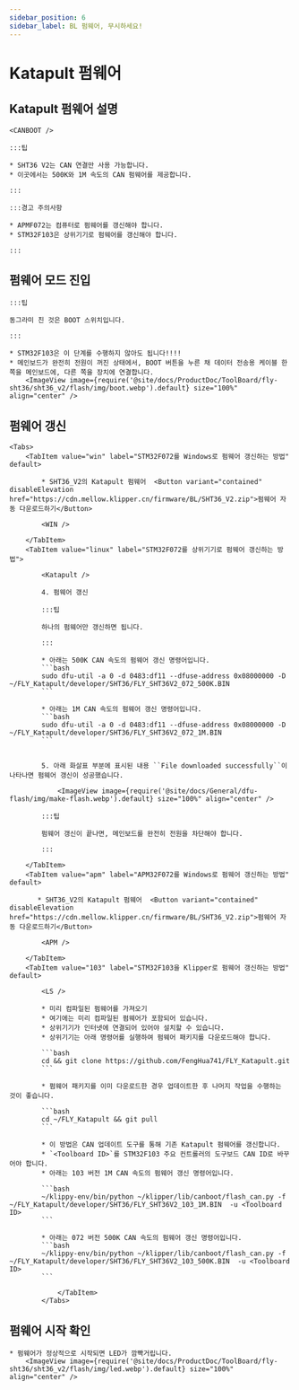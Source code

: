 ```yaml
---
sidebar_position: 6
sidebar_label: BL 펌웨어, 무시하세요!
---
```




# Katapult 펌웨어

## Katapult 펌웨어 설명

    <CANBOOT />

    :::팁

    * SHT36 V2는 CAN 연결만 사용 가능합니다.
    * 이곳에서는 500K와 1M 속도의 CAN 펌웨어를 제공합니다.

    :::

    :::경고 주의사항

    * APMF072는 컴퓨터로 펌웨어를 갱신해야 합니다.
    * STM32F103은 상위기기로 펌웨어를 갱신해야 합니다.

    :::


## 펌웨어 모드 진입

    :::팁

    동그라미 친 것은 BOOT 스위치입니다.

    :::

    * STM32F103은 이 단계를 수행하지 않아도 됩니다!!!!
    * 메인보드가 완전히 전원이 꺼진 상태에서, BOOT 버튼을 누른 채 데이터 전송용 케이블 한쪽을 메인보드에, 다른 쪽을 장치에 연결합니다.
        <ImageView image={require('@site/docs/ProductDoc/ToolBoard/fly-sht36/sht36_v2/flash/img/boot.webp').default} size="100%" align="center" />

## 펌웨어 갱신
    <Tabs>
        <TabItem value="win" label="STM32F072를 Windows로 펌웨어 갱신하는 방법" default>

            * SHT36_V2의 Katapult 펌웨어  <Button variant="contained" disableElevation href="https://cdn.mellow.klipper.cn/firmware/BL/SHT36_V2.zip">펌웨어 자동 다운로드하기</Button>

            <WIN />

        </TabItem>
        <TabItem value="linux" label="STM32F072를 상위기기로 펌웨어 갱신하는 방법">
            
            <Katapult />

            4. 펌웨어 갱신

            :::팁

            하나의 펌웨어만 갱신하면 됩니다.

            :::

            * 아래는 500K CAN 속도의 펌웨어 갱신 명령어입니다.
            ```bash
            sudo dfu-util -a 0 -d 0483:df11 --dfuse-address 0x08000000 -D ~/FLY_Katapult/developer/SHT36/FLY_SHT36V2_072_500K.BIN
            ```
                       
            * 아래는 1M CAN 속도의 펌웨어 갱신 명령어입니다.
            ```bash
            sudo dfu-util -a 0 -d 0483:df11 --dfuse-address 0x08000000 -D ~/FLY_Katapult/developer/SHT36/FLY_SHT36V2_072_1M.BIN
            ```


            5. 아래 화살표 부분에 표시된 내용 ``File downloaded successfully``이 나타나면 펌웨어 갱신이 성공했습니다.

                <ImageView image={require('@site/docs/General/dfu-flash/img/make-flash.webp').default} size="100%" align="center" />

            :::팁

            펌웨어 갱신이 끝나면, 메인보드를 완전히 전원을 차단해야 합니다.

            :::

        </TabItem>
        <TabItem value="apm" label="APM32F072를 Windows로 펌웨어 갱신하는 방법" default>

           * SHT36_V2의 Katapult 펌웨어  <Button variant="contained" disableElevation href="https://cdn.mellow.klipper.cn/firmware/BL/SHT36_V2.zip">펌웨어 자동 다운로드하기</Button>

            <APM />
            
        </TabItem>
        <TabItem value="103" label="STM32F103을 Klipper로 펌웨어 갱신하는 방법" default>

            <LS />

            * 미리 컴파일된 펌웨어를 가져오기
            * 여기에는 미리 컴파일된 펌웨어가 포함되어 있습니다.
            * 상위기기가 인터넷에 연결되어 있어야 설치할 수 있습니다.
            * 상위기기는 아래 명령어를 실행하여 펌웨어 패키지를 다운로드해야 합니다.

            ```bash
            cd && git clone https://github.com/FengHua741/FLY_Katapult.git
            ```

            * 펌웨어 패키지를 이미 다운로드한 경우 업데이트한 후 나머지 작업을 수행하는 것이 좋습니다.

            ```bash
            cd ~/FLY_Katapult && git pull
            ```

            * 이 방법은 CAN 업데이트 도구를 통해 기존 Katapult 펌웨어를 갱신합니다.
            * `<Toolboard ID>`를 STM32F103 주요 컨트롤러의 도구보드 CAN ID로 바꾸어야 합니다.
            * 아래는 103 버전 1M CAN 속도의 펌웨어 갱신 명령어입니다.

            ```bash
            ~/klippy-env/bin/python ~/klipper/lib/canboot/flash_can.py -f ~/FLY_Katapult/developer/SHT36/FLY_SHT36V2_103_1M.BIN  -u <Toolboard ID>
            ```

            * 아래는 072 버전 500K CAN 속도의 펌웨어 갱신 명령어입니다.
            ```bash
            ~/klippy-env/bin/python ~/klipper/lib/canboot/flash_can.py -f ~/FLY_Katapult/developer/SHT36/FLY_SHT36V2_103_500K.BIN  -u <Toolboard ID>
            ```
                    
                </TabItem>
            </Tabs>

## 펌웨어 시작 확인

    * 펌웨어가 정상적으로 시작되면 LED가 깜빡거립니다.
        <ImageView image={require('@site/docs/ProductDoc/ToolBoard/fly-sht36/sht36_v2/flash/img/led.webp').default} size="100%" align="center" />